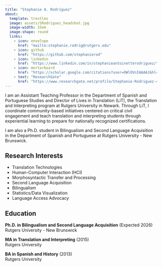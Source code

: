 ```yaml
---
title: "Stephanie A. Rodríguez"
about:
  template: trestles
  image: assets/SRodriguez_headshot.jpg
  image-width: 15em
  image-shape: round
  links:
    - icon: envelope
      href: "mailto:stephanie.rodrig@rutgers.edu"
    - icon: github
      href: "https://github.com/stephanierod"
    - icon: linkedin
      href: "https://www.linkedin.com/in/stephanieantoinetterodriguez/"
    - icon: mortarboard
      href: "https://scholar.google.com/citations?user=OWlOVnIAAAAJ&hl=en"
    - text: "ResearchGate"
      href: "https://www.researchgate.net/profile/Stephanie-Rodriguez-43"
---
```


I am an Assistant Teaching Professor in the Department of Spanish and Portuguese Studies and Director of Lives in Translation (LiT), the Translation and Interpreting program at Rutgers University in Newark. Through LiT, I coordinate community-based initiatives centered on critical civil engagement and teach translation and interpreting students through experiential learning to prepare for nationally recognized certifications.

I am also a Ph.D. student in Bilingualism and Second Language Acquisition in the Department of Spanish and Portuguese at Rutgers University - New Brunswick.

## Research Interests

- Translation Technologies
- Human-Computer Interaction (HCI)  
- Morphosyntactic Transfer and Processing
- Second Language Acquisition
- Bilingualism
- Statistics/Data Visualization
- Language Access Advocacy

## Education

**Ph.D. in Bilingualism and Second Language Acquisition** (Expected 2026)  
Rutgers University - New Brunswick

**MA in Translation and Interpreting** (2015)  
Rutgers University

**BA in Spanish and History** (2013)  
Rutgers University